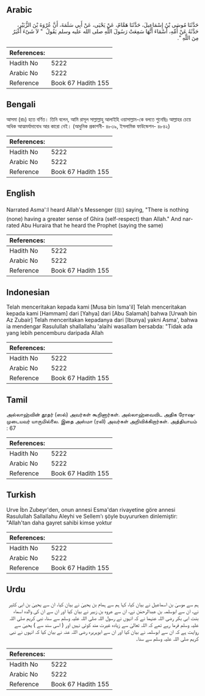 ## Arabic


<div dir="rtl" lang="ar" style={{fontSize:'larger',backgroundColor:'#f8f9fa',padding:20}}>
حَدَّثَنَا مُوسَى بْنُ إِسْمَاعِيلَ، حَدَّثَنَا هَمَّامٌ، عَنْ يَحْيَى، عَنْ أَبِي سَلَمَةَ، أَنَّ عُرْوَةَ بْنَ الزُّبَيْرِ، حَدَّثَهُ عَنْ أُمِّهِ، أَسْمَاءَ أَنَّهَا سَمِعَتْ رَسُولَ اللَّهِ صلى الله عليه وسلم يَقُولُ ‏ "‏ لاَ شَىْءَ أَغْيَرُ مِنَ اللَّهِ ‏"‏‏.‏
</div>
<div style={{backgroundColor:'#f8f9fa',padding:20, marginBottom: 10}}><table> <thead> <tr> <th>References:</th> <th></th> </tr> </thead> <tbody><tr><td>Hadith No</td><td>5222</td></tr><tr><td>Arabic No</td><td>5222</td></tr><tr><td>Reference</td><td>Book 67 Hadith 155</td></tr></tbody></table></div>

## Bengali


<div dir="ltr" lang="bn" style={{fontSize:'larger',backgroundColor:'#f8f9fa',padding:20}}>
আসমা (রাঃ) হতে বর্ণিত। তিনি বলেন, আমি রাসূল সাল্লাল্লাহু আলাইহি ওয়াসাল্লাম-কে বলতে শুনেছিঃ আল্লাহর চেয়ে অধিক আত্মমর্যাদাবোধ আর কারো নেই। (আধুনিক প্রকাশনী- ৪৮৩৯, ইসলামিক ফাউন্ডেশন- ৪৮৪২)
</div>
<div style={{backgroundColor:'#f8f9fa',padding:20, marginBottom: 10}}><table> <thead> <tr> <th>References:</th> <th></th> </tr> </thead> <tbody><tr><td>Hadith No</td><td>5222</td></tr><tr><td>Arabic No</td><td>5222</td></tr><tr><td>Reference</td><td>Book 67 Hadith 155</td></tr></tbody></table></div>

## English


<div dir="ltr" lang="en" style={{fontSize:'larger',backgroundColor:'#f8f9fa',padding:20}}>
Narrated Asma':I heard Allah's Messenger (ﷺ) saying, "There is nothing (none) having a greater sense of Ghira (self-respect) than Allah." And narrated Abu Huraira that he heard the Prophet (saying the same)
</div>
<div style={{backgroundColor:'#f8f9fa',padding:20, marginBottom: 10}}><table> <thead> <tr> <th>References:</th> <th></th> </tr> </thead> <tbody><tr><td>Hadith No</td><td>5222</td></tr><tr><td>Arabic No</td><td>5222</td></tr><tr><td>Reference</td><td>Book 67 Hadith 155</td></tr></tbody></table></div>

## Indonesian


<div dir="ltr" lang="id" style={{fontSize:'larger',backgroundColor:'#f8f9fa',padding:20}}>
Telah menceritakan kepada kami [Musa bin Isma'il] Telah menceritakan kepada kami [Hammam] dari [Yahya] dari [Abu Salamah] bahwa [Urwah bin Az Zubair] Telah menceritakan kepadanya dari [Ibunya] yakni Asma', bahwa ia mendengar Rasulullah shallallahu 'alaihi wasallam bersabda: "Tidak ada yang lebih pencemburu daripada Allah
</div>
<div style={{backgroundColor:'#f8f9fa',padding:20, marginBottom: 10}}><table> <thead> <tr> <th>References:</th> <th></th> </tr> </thead> <tbody><tr><td>Hadith No</td><td>5222</td></tr><tr><td>Arabic No</td><td>5222</td></tr><tr><td>Reference</td><td>Book 67 Hadith 155</td></tr></tbody></table></div>

## Tamil


<div dir="ltr" lang="ta" style={{fontSize:'larger',backgroundColor:'#f8f9fa',padding:20}}>
அல்லாஹ்வின் தூதர் (ஸல்) அவர்கள் கூறினார்கள். அல்லாஹ்வைவிட அதிக ரோஷமுடையவர் யாருமில்லை. இதை அஸ்மா (ரலி) அவர்கள் அறிவிக்கிறார்கள். அத்தியாயம் : 67
</div>
<div style={{backgroundColor:'#f8f9fa',padding:20, marginBottom: 10}}><table> <thead> <tr> <th>References:</th> <th></th> </tr> </thead> <tbody><tr><td>Hadith No</td><td>5222</td></tr><tr><td>Arabic No</td><td>5222</td></tr><tr><td>Reference</td><td>Book 67 Hadith 155</td></tr></tbody></table></div>

## Turkish


<div dir="ltr" lang="tr" style={{fontSize:'larger',backgroundColor:'#f8f9fa',padding:20}}>
Urve İbn Zubeyr'den, onun annesi Esma'dan rivayetine göre annesi Rasulullah Sallallahu Aleyhi ve Sellem'ı şöyle buyururken dinlemiştir: "Allah'tan daha gayret sahibi kimse yoktur
</div>
<div style={{backgroundColor:'#f8f9fa',padding:20, marginBottom: 10}}><table> <thead> <tr> <th>References:</th> <th></th> </tr> </thead> <tbody><tr><td>Hadith No</td><td>5222</td></tr><tr><td>Arabic No</td><td>5222</td></tr><tr><td>Reference</td><td>Book 67 Hadith 155</td></tr></tbody></table></div>

## Urdu


<div dir="rtl" lang="ur" style={{fontSize:'larger',backgroundColor:'#f8f9fa',padding:20}}>
ہم سے موسیٰ بن اسماعیل نے بیان کیا، کہا ہم سے ہمام بن یحییٰ نے بیان کیا، ان سے یحییٰ بن ابی کثیر نے، ان سے ابوسلمہ بن عبدالرحمٰن نے، ان سے عروہ بن زبیر نے بیان کیا اور ان سے ان کی والدہ اسماء بنت ابی بکر رضی اللہ عنہما نے کہ انہوں نے رسول اللہ صلی اللہ علیہ وسلم سے سنا، نبی کریم صلی اللہ علیہ وسلم فرما رہے تھے کہ اللہ تعالیٰ سے زیادہ غیرت مند کوئی نہیں اور ( اسی سند سے ) یحییٰ سے روایت ہے کہ ان سے ابوسلمہ نے بیان کیا اور ان سے ابوہریرہ رضی اللہ عنہ نے بیان کیا کہ انہوں نے نبی کریم صلی اللہ علیہ وسلم سے سنا۔
</div>
<div style={{backgroundColor:'#f8f9fa',padding:20, marginBottom: 10}}><table> <thead> <tr> <th>References:</th> <th></th> </tr> </thead> <tbody><tr><td>Hadith No</td><td>5222</td></tr><tr><td>Arabic No</td><td>5222</td></tr><tr><td>Reference</td><td>Book 67 Hadith 155</td></tr></tbody></table></div>